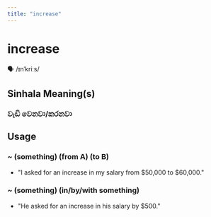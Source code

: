 ```yaml
---
title: "increase"
---
```


# increase

🗣️ /ɪnˈkriːs/

## Sinhala Meaning(s)

### වැඩි වෙනවා/කරනවා

## Usage

### ~ (something) (from A) (to B)

- "I asked for an increase in my salary from $50,000 to $60,000."


### ~ (something) (in/by/with something)

- "He asked for an increase in his salary by $500."

